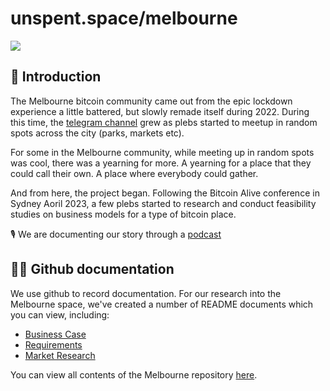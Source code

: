 
# unspent.space/melbourne

<img src="../images/unspent-melbourne.gif" />

## 👋 Introduction

The Melbourne bitcoin community came out from the epic lockdown experience a little battered, but slowly remade itself during 2022. During this time, the [telegram channel](https://t.me/btcmelbourne) grew as plebs started to meetup in random spots across the city (parks, markets etc).

For some in the Melbourne community, while meeting up in random spots was cool, there was a yearning for more. A yearning for a place that they could call their own. A place where everybody could gather. 

And from here, the project began. Following the Bitcoin Alive conference in Sydney Aoril 2023, a few plebs started to research and conduct feasibility studies on business models for a type of bitcoin place.

🎙️ We are documenting our story through a [podcast](https://listen.unspent.space)

## ✍🏼 Github documentation

We use github to record documentation. For our research into the Melbourne space, we've created a number of README documents which you can view, including:

- [Business Case](https://github.com/unspentspace/melbourne/tree/main/business_case)
- [Requirements](https://github.com/unspentspace/melbourne/tree/main/requirements)
- [Market Research](https://github.com/unspentspace/melbourne/tree/main/research)

You can view all contents of the Melbourne repository [here](https://github.com/unspentspace/melbourne).

